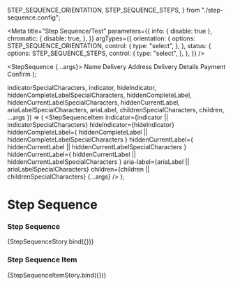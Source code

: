 
  STEP_SEQUENCE_ORIENTATION,
  STEP_SEQUENCE_STEPS,
} from "./step-sequence.config";

<Meta
  title="Step Sequence/Test"
  parameters={{
    info: { disable: true },
    chromatic: {
      disable: true,
    },
  }}
  argTypes={{
    orientation: {
      options: STEP_SEQUENCE_ORIENTATION,
      control: {
        type: "select",
      },
    },
    status: {
      options: STEP_SEQUENCE_STEPS,
      control: {
        type: "select",
      },
    },
  }}
/>

  <StepSequence {...args}>
    <StepSequenceItem
      aria-label="Step 1 of 5"
      hiddenCompleteLabel="Complete"
      hiddenCurrentLabel="Current"
      indicator="1"
      status="complete"
    >
      Name
    </StepSequenceItem>
    <StepSequenceItem
      aria-label="Step 2 of 5"
      hiddenCompleteLabel="Complete"
      hiddenCurrentLabel="Current"
      indicator="2"
      status="complete"
    >
      Delivery Address
    </StepSequenceItem>
    <StepSequenceItem
      aria-label="Step 3 of 5"
      hiddenCompleteLabel="Complete"
      hiddenCurrentLabel="Current"
      indicator="3"
      status="current"
    >
      Delivery Details
    </StepSequenceItem>
    <StepSequenceItem
      aria-label="Step 4 of 5"
      hiddenCompleteLabel="Complete"
      hiddenCurrentLabel="Current"
      indicator="4"
      status="incomplete"
    >
      Payment
    </StepSequenceItem>
    <StepSequenceItem
      aria-label="Step 5 of 5"
      hiddenCompleteLabel="Complete"
      hiddenCurrentLabel="Current"
      indicator="5"
      status="incomplete"
    >
      Confirm
    </StepSequenceItem>
  </StepSequence>
);

  indicatorSpecialCharacters,
  indicator,
  hideIndicator,
  hiddenCompleteLabelSpecialCharacters,
  hiddenCompleteLabel,
  hiddenCurrentLabelSpecialCharacters,
  hiddenCurrentLabel,
  ariaLabelSpecialCharacters,
  ariaLabel,
  childrenSpecialCharacters,
  children,
  ...args
}) => (
  <StepSequenceItem
    indicator={indicator || indicatorSpecialCharacters}
    hideIndicator={hideIndicator}
    hiddenCompleteLabel={
      hiddenCompleteLabel || hiddenCompleteLabelSpecialCharacters
    }
    hiddenCurrentLabel={
      hiddenCurrentLabel || hiddenCurrentLabelSpecialCharacters
    }
    hiddenCurrentLabel={
      hiddenCurrentLabel || hiddenCurrentLabelSpecialCharacters
    }
    aria-label={ariaLabel || ariaLabelSpecialCharacters}
    children={children || childrenSpecialCharacters}
    {...args}
  />
);

# Step Sequence

### Step Sequence

<Canvas>
  <Story
    name="Step Sequence"
    args={{
      orientation: StepSequence.defaultProps.orientation,
    }}
  >
    {StepSequenceStory.bind({})}
  </Story>
</Canvas>

### Step Sequence Item

<Canvas>
  <Story
    name="Step Sequence Item"
    argTypes={{
      indicatorSpecialCharacters: specialCharacters,
      hiddenCompleteLabelSpecialCharacters: specialCharacters,
      hiddenCurrentLabelSpecialCharacters: specialCharacters,
      ariaLabelSpecialCharacters: specialCharacters,
      childrenSpecialCharacters: specialCharacters,
    }}
    args={{
      indicator: "1",
      hideIndicator: false,
      indicatorSpecialCharacters: undefined,
      status: StepSequenceItem.defaultProps.status,
      hiddenCompleteLabel: "",
      hiddenCompleteLabelSpecialCharacters: undefined,
      hiddenCurrentLabel: "",
      hiddenCurrentLabelSpecialCharacters: undefined,
      ariaLabel: "Step 1 of 5",
      ariaLabelSpecialCharacters: undefined,
      children: "Step Label",
      childrenSpecialCharacters: undefined,
    }}
  >
    {StepSequenceItemStory.bind({})}
  </Story>
</Canvas>
